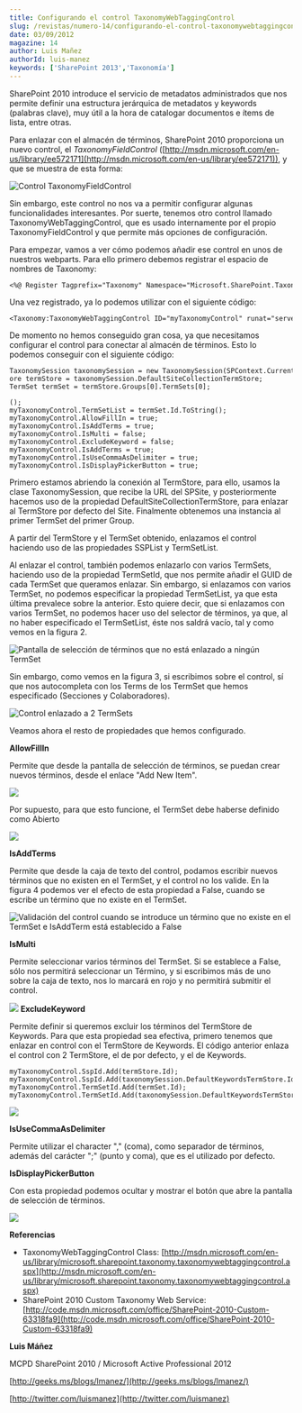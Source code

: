 ```yaml
---
title: Configurando el control TaxonomyWebTaggingControl
slug: /revistas/numero-14/configurando-el-control-taxonomywebtaggingcontrol
date: 03/09/2012
magazine: 14
author: Luis Mañez
authorId: luis-manez
keywords: ['SharePoint 2013','Taxonomía']
---
```






​SharePoint 2010 introduce el servicio de metadatos administrados que nos permite definir una estructura jerárquica de metadatos y keywords (palabras clave), muy útil a la hora de catalogar documentos e ítems de lista, entre otras.

Para enlazar con el almacén de términos, SharePoint 2010 proporciona un nuevo control, el *TaxonomyFieldControl* ([http://msdn.microsoft.com/en-us/library/ee572171](http://msdn.microsoft.com/en-us/library/ee572171)), y que se muestra de esta forma:

![Control TaxonomyFieldControl](../../../images/numero14/configurando-el-control-taxonomywebtaggingcontrol/image1.png)

Sin embargo, este control no nos va a permitir configurar algunas funcionalidades interesantes. Por suerte, tenemos otro control llamado TaxonomyWebTaggingControl, que es usado internamente por el propio TaxonomyFieldControl y que permite más opciones de configuración.

Para empezar, vamos a ver cómo podemos añadir ese control en unos de nuestros webparts. Para ello primero debemos registrar el espacio de nombres de Taxonomy:


```
<%@ Register Tagprefix="Taxonomy" Namespace="Microsoft.SharePoint.Taxonomy" Assembly="Microsoft.SharePoint.Taxonomy, Version=14.0.0.0, Culture=neutral, PublicKeyToken=71e9bce111e9429c" >;
```


Una vez registrado, ya lo podemos utilizar con el siguiente código:


```
<Taxonomy:TaxonomyWebTaggingControl ID="myTaxonomyControl" runat="server" Visible="true" />;
```

De momento no hemos conseguido gran cosa, ya que necesitamos configurar el control para conectar al almacén de términos. Esto lo podemos conseguir con el siguiente código:


```
TaxonomySession taxonomySession = new TaxonomySession(SPContext.Current.Site);
ore termStore = taxonomySession.DefaultSiteCollectionTermStore;
TermSet termSet = termStore.Groups[0].TermSets[0];

();
myTaxonomyControl.TermSetList = termSet.Id.ToString();
myTaxonomyControl.AllowFillIn = true;
myTaxonomyControl.IsAddTerms = true;
myTaxonomyControl.IsMulti = false;
myTaxonomyControl.ExcludeKeyword = false;
myTaxonomyControl.IsAddTerms = true;
myTaxonomyControl.IsUseCommaAsDelimiter = true;
myTaxonomyControl.IsDisplayPickerButton = true;
```

Primero estamos abriendo la conexión al TermStore, para ello, usamos la clase TaxonomySession, que recibe la URL del SPSite, y posteriormente hacemos uso de la propiedad DefaultSiteCollectionTermStore, para enlazar al TermStore por defecto del Site. Finalmente obtenemos una instancia al primer TermSet del primer Group.

A partir del TermStore y el TermSet obtenido, enlazamos el control haciendo uso de las propiedades SSPList y TermSetList.



Al enlazar el control, también podemos enlazarlo con varios TermSets, haciendo uso de la propiedad TermSetId, que nos permite añadir el GUID de cada TermSet que queramos enlazar. Sin embargo, si enlazamos con varios TermSet, no podemos especificar la propiedad TermSetList, ya que esta última prevalece sobre la anterior. Esto quiere decir, que si enlazamos con varios TermSet, no podemos hacer uso del selector de términos, ya que, al no haber especificado el TermSetList, éste nos saldrá vacío, tal y como vemos en la figura 2.

![Pantalla de selección de términos que no está enlazado a ningún TermSet](../../../images/numero14/configurando-el-control-taxonomywebtaggingcontrol/image2.png)

Sin embargo, como vemos en la figura 3, si escribimos sobre el control, sí que nos autocompleta con los Terms de los TermSet que hemos especificado (Secciones y Colaboradores).

![Control enlazado a 2 TermSets](../../../images/numero14/configurando-el-control-taxonomywebtaggingcontrol/image3.png)

Veamos ahora el resto de propiedades que hemos configurado.

**AllowFillIn**

Permite que desde la pantalla de selección de términos, se puedan crear nuevos términos, desde el enlace "Add New Item".

![](../../../images/numero14/configurando-el-control-taxonomywebtaggingcontrol/image4.png)

Por supuesto, para que esto funcione, el TermSet debe haberse definido como Abierto

![](../../../images/numero14/configurando-el-control-taxonomywebtaggingcontrol/image5.png)

**IsAddTerms**

Permite que desde la caja de texto del control, podamos escribir nuevos términos que no existen en el TermSet, y el control no los valide. En la figura 4 podemos ver el efecto de esta propiedad a False, cuando se escribe un término que no existe en el TermSet.

![Validación del control cuando se introduce un término que no existe en el TermSet e IsAddTerm está establecido a False](../../../images/numero14/configurando-el-control-taxonomywebtaggingcontrol/image6.png)

**IsMulti**

Permite seleccionar varios términos del TermSet. Si se establece a False, sólo nos permitirá seleccionar un Término, y si escribimos más de uno sobre la caja de texto, nos lo marcará en rojo y no permitirá submitir el control.

![](../../../images/numero14/configurando-el-control-taxonomywebtaggingcontrol/image7.png)
**ExcludeKeyword**

Permite definir si queremos excluir los términos del TermStore de Keywords. Para que esta propiedad sea efectiva, primero tenemos que enlazar en control con el TermStore de Keywords. El código anterior enlaza el control con 2 TermStore, el de por defecto, y el de Keywords.

```
myTaxonomyControl.SspId.Add(termStore.Id);
myTaxonomyControl.SspId.Add(taxonomySession.DefaultKeywordsTermStore.Id);
myTaxonomyControl.TermSetId.Add(termSet.Id);
myTaxonomyControl.TermSetId.Add(taxonomySession.DefaultKeywordsTermStore.KeywordsTermSet.Id);
```

![](../../../images/numero14/configurando-el-control-taxonomywebtaggingcontrol/image8.png)

**IsUseCommaAsDelimiter**

Permite utilizar el character "," (coma), como separador de términos, además del carácter ";" (punto y coma), que es el utilizado por defecto.

**IsDisplayPickerButton**

Con esta propiedad podemos ocultar y mostrar el botón que abre la pantalla de selección de términos.

![](../../../images/numero14/configurando-el-control-taxonomywebtaggingcontrol/image9.png)

**Referencias**

- TaxonomyWebTaggingControl Class: [http://msdn.microsoft.com/en-us/library/microsoft.sharepoint.taxonomy.taxonomywebtaggingcontrol.aspx](http://msdn.microsoft.com/en-us/library/microsoft.sharepoint.taxonomy.taxonomywebtaggingcontrol.aspx)
- SharePoint 2010 Custom Taxonomy Web Service: [http://code.msdn.microsoft.com/office/SharePoint-2010-Custom-63318fa9](http://code.msdn.microsoft.com/office/SharePoint-2010-Custom-63318fa9)




**Luis Máñez**

MCPD SharePoint 2010 / Microsoft Active Professional 2012

[http://geeks.ms/blogs/lmanez/](http://geeks.ms/blogs/lmanez/)

[http://twitter.com/luismanez](http://twitter.com/luismanez) 
 
